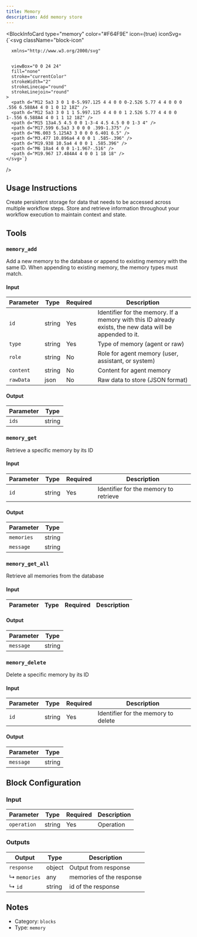```yaml
---
title: Memory
description: Add memory store
---
```



<BlockInfoCard
  type="memory"
  color="#F64F9E"
  icon={true}
  iconSvg={`<svg className="block-icon"
      
      xmlns="http://www.w3.org/2000/svg"
      
      
      viewBox="0 0 24 24"
      fill="none"
      stroke="currentColor"
      strokeWidth="2"
      strokeLinecap="round"
      strokeLinejoin="round"
    >
      <path d="M12 5a3 3 0 1 0-5.997.125 4 4 0 0 0-2.526 5.77 4 4 0 0 0 .556 6.588A4 4 0 1 0 12 18Z" />
      <path d="M12 5a3 3 0 1 1 5.997.125 4 4 0 0 1 2.526 5.77 4 4 0 0 1-.556 6.588A4 4 0 1 1 12 18Z" />
      <path d="M15 13a4.5 4.5 0 0 1-3-4 4.5 4.5 0 0 1-3 4" />
      <path d="M17.599 6.5a3 3 0 0 0 .399-1.375" />
      <path d="M6.003 5.125A3 3 0 0 0 6.401 6.5" />
      <path d="M3.477 10.896a4 4 0 0 1 .585-.396" />
      <path d="M19.938 10.5a4 4 0 0 1 .585.396" />
      <path d="M6 18a4 4 0 0 1-1.967-.516" />
      <path d="M19.967 17.484A4 4 0 0 1 18 18" />
    </svg>`}
/>

## Usage Instructions

Create persistent storage for data that needs to be accessed across multiple workflow steps. Store and retrieve information throughout your workflow execution to maintain context and state.

## Tools

### `memory_add`

Add a new memory to the database or append to existing memory with the same ID. When appending to existing memory, the memory types must match.

#### Input

| Parameter | Type   | Required | Description                                                                                              |
| --------- | ------ | -------- | -------------------------------------------------------------------------------------------------------- |
| `id`      | string | Yes      | Identifier for the memory. If a memory with this ID already exists, the new data will be appended to it. |
| `type`    | string | Yes      | Type of memory \(agent or raw\)                                                                          |
| `role`    | string | No       | Role for agent memory \(user, assistant, or system\)                                                     |
| `content` | string | No       | Content for agent memory                                                                                 |
| `rawData` | json   | No       | Raw data to store \(JSON format\)                                                                        |

#### Output

| Parameter | Type   |
| --------- | ------ |
| `ids`     | string |

### `memory_get`

Retrieve a specific memory by its ID

#### Input

| Parameter | Type   | Required | Description                           |
| --------- | ------ | -------- | ------------------------------------- |
| `id`      | string | Yes      | Identifier for the memory to retrieve |

#### Output

| Parameter  | Type   |
| ---------- | ------ |
| `memories` | string |
| `message`  | string |

### `memory_get_all`

Retrieve all memories from the database

#### Input

| Parameter | Type | Required | Description |
| --------- | ---- | -------- | ----------- |

#### Output

| Parameter | Type   |
| --------- | ------ |
| `message` | string |

### `memory_delete`

Delete a specific memory by its ID

#### Input

| Parameter | Type   | Required | Description                         |
| --------- | ------ | -------- | ----------------------------------- |
| `id`      | string | Yes      | Identifier for the memory to delete |

#### Output

| Parameter | Type   |
| --------- | ------ |
| `message` | string |

## Block Configuration

### Input

| Parameter   | Type   | Required | Description |
| ----------- | ------ | -------- | ----------- |
| `operation` | string | Yes      | Operation   |

### Outputs

| Output       | Type   | Description              |
| ------------ | ------ | ------------------------ |
| `response`   | object | Output from response     |
| ↳ `memories` | any    | memories of the response |
| ↳ `id`       | string | id of the response       |

## Notes

- Category: `blocks`
- Type: `memory`
